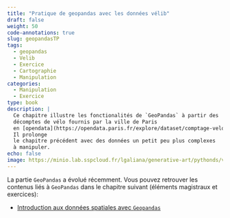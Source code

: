 ```yaml
---
title: "Pratique de geopandas avec les données vélib"
draft: false
weight: 50
code-annotations: true
slug: geopandasTP
tags:
  - geopandas
  - Velib
  - Exercice
  - Cartographie
  - Manipulation
categories:
  - Manipulation
  - Exercice
type: book
description: |
  Ce chapitre illustre les fonctionalités de `GeoPandas` à partir des
  décomptes de vélo fournis par la ville de Paris
  en [opendata](https://opendata.paris.fr/explore/dataset/comptage-velo-donnees-compteurs/map/?disjunctive.id_compteur&disjunctive.nom_compteur&disjunctive.id&disjunctive.name&basemap=jawg.dark&location=12,48.85855,2.33754).
  Il prolonge
  le chapitre précédent avec des données un petit peu plus complexes
  à manipuler.
echo: false
image: https://minio.lab.sspcloud.fr/lgaliana/generative-art/pythonds/velib.png
---
```



La partie `GeoPandas` a évolué récemment. Vous pouvez retrouver les contenus liés à `GeoPandas` dans le chapitre suivant (éléments magistraux et exercices):

- [Introduction aux données spatiales avec `Geopandas`](/content/manipulation/03_geopandas_intro.qmd)